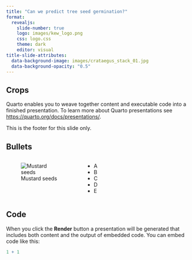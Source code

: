 ```yaml
---
title: "Can we predict tree seed germination?"
format: 
  revealjs:
    slide-number: true
    logo: images/kew_logo.png
    css: logo.css
    theme: dark
    editor: visual
title-slide-attributes:
  data-background-image: images/crataegus_stack_01.jpg
  data-background-opacity: "0.5"
---
```


## Crops

Quarto enables you to weave together content and executable code into a finished presentation. To learn more about Quarto presentations see <https://quarto.org/docs/presentations/>.

::: custom-footer
This is the footer for this slide only.
:::

## Bullets

::: columns
::: {.column width="40%"}
![Mustard seeds](images/sinapis.png)
:::

::: {.column width="60%"}
-   A
-   B
-   C
-   D
-   E
:::
:::

## Code

When you click the **Render** button a presentation will be generated that includes both content and the output of embedded code. You can embed code like this:

```r
1 + 1
```
